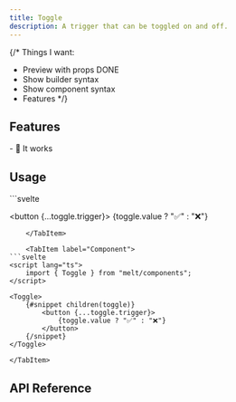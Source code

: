 ```yaml
---
title: Toggle
description: A trigger that can be toggled on and off.
---
```


{/*
Things I want:
- Preview with props DONE
- Show builder syntax
- Show component syntax
- Features
*/}

<Preview client:load />

## Features

<Features>
- 💪 It works
</Features>

## Usage

<Tabs>
	<TabItem label="Builder">
```svelte
<script lang="ts">
	import { Toggle } from "melt/builders";

	const toggle = new Toggle();
</script>

<button {...toggle.trigger}>
	{toggle.value ? "✅" : "❌"}
</button>
```
	</TabItem>

	<TabItem label="Component">
```svelte
<script lang="ts">
	import { Toggle } from "melt/components";
</script>

<Toggle>
	{#snippet children(toggle)}
		<button {...toggle.trigger}>
			{toggle.value ? "✅" : "❌"}
		</button>
	{/snippet}
</Toggle>
```
	</TabItem>
</Tabs>


## API Reference

<ApiTable entry="Toggle" />
